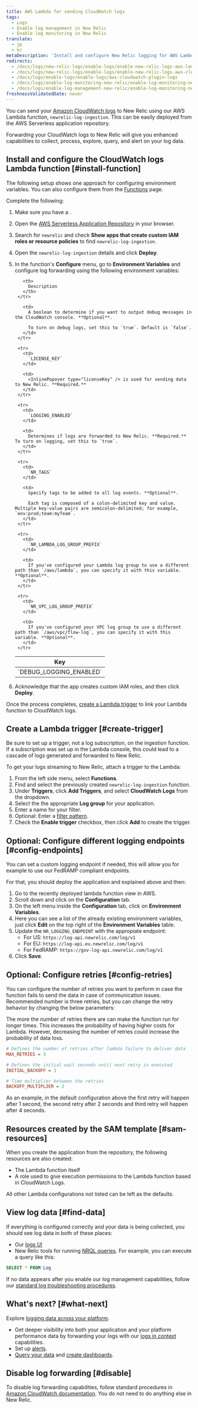 ```yaml
---
title: AWS Lambda for sending CloudWatch logs
tags:
  - Logs
  - Enable log management in New Relic
  - Enable log monitoring in New Relic
translate:
  - jp
  - kr
metaDescription: 'Install and configure New Relic logging for AWS Lambda with CloudWatch logs, so you can use enhanced log management capabilities.'
redirects:
  - /docs/logs/new-relic-logs/enable-logs/enable-new-relic-logs-aws-lambda
  - /docs/logs/new-relic-logs/enable-logs/enable-new-relic-logs-aws-cloudwatch
  - /docs/logs/enable-logs/enable-logs/aws-cloudwatch-plugin-logs
  - /docs/logs/enable-log-monitoring-new-relic/enable-log-monitoring-new-relic/aws-lambda-sending-cloudwatch-logs
  - /docs/logs/enable-log-management-new-relic/enable-log-monitoring-new-relic/aws-lambda-sending-cloudwatch-logs
freshnessValidatedDate: never
---
```


You can send your [Amazon CloudWatch logs](https://docs.aws.amazon.com/AmazonCloudWatch/latest/logs/WhatIsCloudWatchLogs.html) to New Relic using our AWS Lambda function, `newrelic-log-ingestion`. This can be easily deployed from the AWS Serverless application repository.

Forwarding your CloudWatch logs to New Relic will give you enhanced <InlinePopover type="logs" /> capabilities to collect, process, explore, query, and alert on your log data.

## Install and configure the CloudWatch logs Lambda function [#install-function]

The following setup shows one approach for configuring environment variables. You can also configure them from the [Functions](https://docs.aws.amazon.com/lambda/latest/dg/configuration-envvars.html) page.

Complete the following:

1. Make sure you have a <InlinePopover type="licenseKey" />.
2. Open the [AWS Serverless Application Repository](https://serverlessrepo.aws.amazon.com/applications) in your browser.
3. Search for `newrelic` and check <DoNotTranslate>**Show apps that create custom IAM roles or resource policies**</DoNotTranslate> to find `newrelic-log-ingestion`.
4. Open the `newrelic-log-ingestion` details and click <DoNotTranslate>**Deploy**</DoNotTranslate>.
5. In the function's <DoNotTranslate>**Configure**</DoNotTranslate> menu, go to <DoNotTranslate>**Environment Variables**</DoNotTranslate> and configure log forwarding using the following environment variables:

    <table>
      <thead>
        <tr>
          <th style={{ width: "200px" }}>
            Key
          </th>
    
          <th>
            Description
          </th>
        </tr>
      </thead>
    
      <tbody>
        <tr>
          <td>
            `DEBUG_LOGGING_ENABLED`
          </td>
    
          <td>
            A boolean to determine if you want to output debug messages in the CloudWatch console. **Optional**.
    
            To turn on debug logs, set this to `true`. Default is `false`.
          </td>
        </tr>
    
        <tr>
          <td>
            `LICENSE_KEY`
          </td>
    
          <td>
            <InlinePopover type="licenseKey" /> is used for sending data to New Relic. **Required.**
          </td>
        </tr>
    
        <tr>
          <td>
            `LOGGING_ENABLED`
          </td>
    
          <td>
            Determines if logs are forwarded to New Relic. **Required.** To turn on logging, set this to `true`.
          </td>
        </tr>
    
        <tr>
          <td>
            `NR_TAGS`
          </td>
    
          <td>
            Specify tags to be added to all log events. **Optional**.
    
            Each tag is composed of a colon-delimited key and value. Multiple key-value pairs are semicolon-delimited; for example, `env:prod;team:myTeam`.
          </td>
        </tr>
    
        <tr>
          <td>
            `NR_LAMBDA_LOG_GROUP_PREFIX`
          </td>
    
          <td>
            If you've configured your Lambda log group to use a different path than `/aws/lambda`, you can specify it with this variable. **Optional**.
          </td>
        </tr>
    
        <tr>
          <td>
            `NR_VPC_LOG_GROUP_PREFIX`
          </td>
    
          <td>
            If you've configured your VPC log group to use a different path than `/aws/vpc/flow-log`, you can specify it with this variable. **Optional**.
          </td>
        </tr>
      </tbody>
    </table>

6. Acknowledge that the app creates custom IAM roles, and then click <DoNotTranslate>**Deploy**</DoNotTranslate>.

Once the process completes, [create a Lambda trigger](#create-trigger) to link your Lambda function to CloudWatch logs.

## Create a Lambda trigger [#create-trigger]

Be sure to set up a trigger, not a log subscription, on the ingestion function. If a subscription was set up in the Lambda console, this could lead to a cascade of logs generated and forwarded to New Relic.

To get your logs streaming to New Relic, attach a trigger to the Lambda:

1. From the left side menu, select <DoNotTranslate>**Functions**</DoNotTranslate>.
2. Find and select the previously created `newrelic-log-ingestion` function.
3. Under <DoNotTranslate>**Triggers**</DoNotTranslate>, click <DoNotTranslate>**Add Triggers**</DoNotTranslate>, and select <DoNotTranslate>**CloudWatch Logs**</DoNotTranslate> from the dropdown.
4. Select the the appropriate <DoNotTranslate>**Log group**</DoNotTranslate> for your application.
5. Enter a name for your filter.
6. Optional: Enter a [filter pattern](https://docs.aws.amazon.com/AmazonCloudWatch/latest/logs/FilterAndPatternSyntax.html).
7. Check the <DoNotTranslate>**Enable trigger**</DoNotTranslate> checkbox, then click <DoNotTranslate>**Add**</DoNotTranslate> to create the trigger.

<InstallFeedback />

## Optional: Configure different logging endpoints [#config-endpoints]

You can set a custom logging endpoint if needed, this will allow you for example to use our FedRAMP compliant endpoints.

For that, you should deploy the application and explained above and then:

1. Go to the recently deployed lambda function view in AWS.
2. Scroll down and click on the <DoNotTranslate>**Configuration**</DoNotTranslate> tab.
3. On the left menu inside the <DoNotTranslate>**Configuration**</DoNotTranslate> tab, click on <DoNotTranslate>**Environment Variables**</DoNotTranslate>.
4. Here you can see a list of the already existing environment variables, just click <DoNotTranslate>**Edit**</DoNotTranslate> on the top right of the <DoNotTranslate>**Environment Variables**</DoNotTranslate> table.
5. Update the `NR_LOGGING_ENDPOINT` with the appropiate endpoint:
    - For US: `https://log-api.newrelic.com/log/v1`
    - For EU: `https://log-api.eu.newrelic.com/log/v1`
    - For FedRAMP: `https://gov-log-api.newrelic.com/log/v1`
6. Click <DoNotTranslate>**Save**</DoNotTranslate>.

## Optional: Configure retries [#config-retries]

You can configure the number of retries you want to perform in case the function fails to send the data in case of communication issues. Recommended number is three retries, but you can change the retry behavior by changing the below parameters:

<Callout variant="tip">
  The more the number of retries there are can make the function run for longer times. This increases the probability of having higher costs for Lambda. However, decreasing the number of retries could increase the probability of data loss.
</Callout>

```ini
# Defines the number of retries after lambda failure to deliver data
MAX_RETRIES = 3  

# Defines the initial wait seconds until next retry is executed
INITIAL_BACKOFF = 1

# Time multiplier between the retries
BACKOFF_MULTIPLIER = 2
```

As an example, in the default configuration above the first retry will happen after 1 second, the second retry after 2 seconds and third retry will happen after 4 seconds.

## Resources created by the SAM template [#sam-resources]

When you create the application from the repository, the following resources are also created:

* The Lambda function itself
* A role used to give execution permissions to the Lambda function based in CloudWatch Logs.

All other Lambda configurations not listed can be left as the defaults.

## View log data [#find-data]

If everything is configured correctly and your data is being collected, you should see log data in both of these places:

* Our [logs UI](https://one.newrelic.com/launcher/logger.log-launcher)
* New Relic tools for running [NRQL queries](/docs/chart-builder/use-chart-builder/choose-data/use-advanced-nrql-mode-specify-data). For example, you can execute a query like this:

```sql
SELECT * FROM Log
```

If no data appears after you enable our log management capabilities, follow our [standard log troubleshooting procedures](/docs/logs/log-management/troubleshooting/no-log-data-appears-ui/).

## What's next? [#what-next]

Explore [logging data across your platform](/docs/logs/log-management/ui-data/use-logs-ui/).

* Get deeper visibility into both your application and your platform performance data by forwarding your logs with our [logs in context](/docs/logs/enable-log-management-new-relic/configure-logs-context/configure-logs-context-apm-agents/) capabilities.
* Set up [alerts](/docs/alerts-applied-intelligence/new-relic-alerts/alert-conditions/create-alert-conditions/).
* [Query your data](/docs/query-your-data/explore-query-data/get-started/introduction-querying-new-relic-data/) and [create dashboards](/docs/query-your-data/explore-query-data/dashboards/introduction-dashboards/).

## Disable log forwarding [#disable]

To disable log forwarding capabilities, follow standard procedures in [Amazon CloudWatch documentation](https://docs.aws.amazon.com/AmazonCloudWatch/latest/logs/WhatIsCloudWatchLogs.html). You do not need to do anything else in New Relic.
